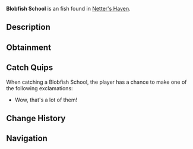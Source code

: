 {{FishInfobox
|image          = Blobfish School.png
|rarity         = Exotic
|sea            = Second Sea
|location       = [[Netter's Haven]]
|sublocation    = 
|sources        = Fishing Net
|radar_location = 
|xp             = 20000
|weather        = Foggy
|time           = Night
|season         = Winter, Spring
|bait           = 
|base_weight    = 88
|base_value     = 18000
|weight_range   = 68
|base_chance    = 3
|base_resil     = 30
}}
'''Blobfish School''' is an {{Rarity|Exotic}} fish found in [[Netter's Haven]].

== Description ==
{{Description|A school of awesome fish!|Bestiary Entry}}

== Obtainment ==
{{Description|Caught in oceans using a net.|Bestiary Hint}}

== Catch Quips ==
When catching a Blobfish School, the player has a chance to make one of the following exclamations:
* Wow, that's a lot of them!

== Change History ==
{{Change History|{{subst:Current Version}}}}

== Navigation ==
{{Fish Navbox|Netter's Haven}}